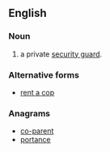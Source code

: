 ==English==

===Noun===
{{en-noun}}
# {{colloquial}} {{derogatory}} a private [[security guard]].
===Alternative forms===
* [[rent a cop]]

===Anagrams===
* [[co-parent#English|co-parent]]
* [[portance#English|portance]]